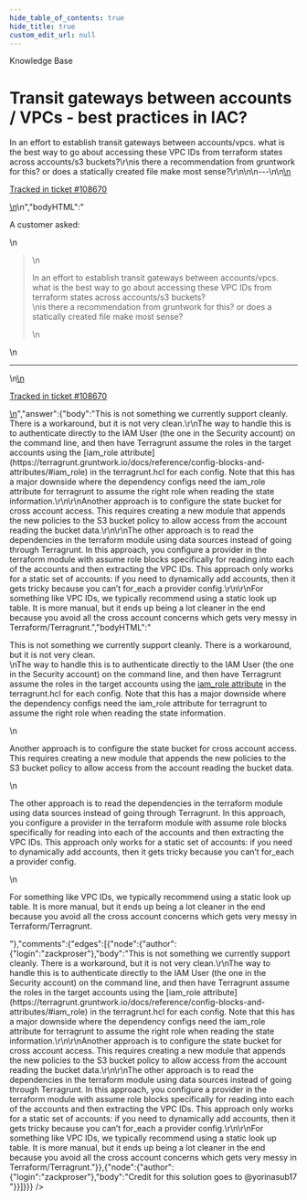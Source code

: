 ```yaml
---
hide_table_of_contents: true
hide_title: true
custom_edit_url: null
---
```



<CenterLayout>
<span class="title">Knowledge Base</span>
<h1>Transit gateways between accounts / VPCs - best practices in IAC?</h1>
<GitHub json={{"id":"D_kwDOF8slf84APp3B","number":438,"author":{"login":"zackproser"},"title":"Transit gateways between accounts / VPCs - best practices in IAC?","body":"\nA customer asked: \r\n> In an effort to establish transit gateways between accounts/vpcs. what is the best way to go about accessing these VPC IDs from terraform states across accounts/s3 buckets?\r\nis there a recommendation from gruntwork for this? or does a statically created file make most sense?\r\n\n\n---\n\n<ins datetime=\"2022-05-27T17:10:48Z\">\n  <p><a href=\"https://support.gruntwork.io/hc/requests/108670\">Tracked in ticket #108670</a></p>\n</ins>\n","bodyHTML":"<p dir=\"auto\">A customer asked:</p>\n<blockquote>\n<p dir=\"auto\">In an effort to establish transit gateways between accounts/vpcs. what is the best way to go about accessing these VPC IDs from terraform states across accounts/s3 buckets?<br>\nis there a recommendation from gruntwork for this? or does a statically created file make most sense?</p>\n</blockquote>\n<hr>\n<ins datetime=\"2022-05-27T17:10:48Z\">\n  <p dir=\"auto\"><a href=\"https://support.gruntwork.io/hc/requests/108670\" rel=\"nofollow\">Tracked in ticket #108670</a></p>\n</ins>","answer":{"body":"This is not something we currently support cleanly. There is a workaround, but it is not very clean.\r\nThe way to handle this is to authenticate directly to the IAM User (the one in the Security account) on the command line, and then have Terragrunt assume the roles in the target accounts using the [iam_role attribute](https://terragrunt.gruntwork.io/docs/reference/config-blocks-and-attributes/#iam_role) in the terragrunt.hcl for each config. Note that this has a major downside where the dependency configs need the iam_role attribute for terragrunt to assume the right role when reading the state information.\r\n\r\nAnother approach is to configure the state bucket for cross account access. This requires creating a new module that appends the new policies to the S3 bucket policy to allow access from the account reading the bucket data.\r\n\r\nThe other approach is to read the dependencies in the terraform module using data sources instead of going through Terragrunt. In this approach, you configure a provider in the terraform module with assume role blocks specifically for reading into each of the accounts and then extracting the VPC IDs. This approach only works for a static set of accounts: if you need to dynamically add accounts, then it gets tricky because you can’t for_each a provider config.\r\n\r\nFor something like VPC IDs, we typically recommend using a static look up table. It is more manual, but it ends up being a lot cleaner in the end because you avoid all the cross account concerns which gets very messy in Terraform/Terragrunt.","bodyHTML":"<p dir=\"auto\">This is not something we currently support cleanly. There is a workaround, but it is not very clean.<br>\nThe way to handle this is to authenticate directly to the IAM User (the one in the Security account) on the command line, and then have Terragrunt assume the roles in the target accounts using the <a href=\"https://terragrunt.gruntwork.io/docs/reference/config-blocks-and-attributes/#iam_role\" rel=\"nofollow\">iam_role attribute</a> in the terragrunt.hcl for each config. Note that this has a major downside where the dependency configs need the iam_role attribute for terragrunt to assume the right role when reading the state information.</p>\n<p dir=\"auto\">Another approach is to configure the state bucket for cross account access. This requires creating a new module that appends the new policies to the S3 bucket policy to allow access from the account reading the bucket data.</p>\n<p dir=\"auto\">The other approach is to read the dependencies in the terraform module using data sources instead of going through Terragrunt. In this approach, you configure a provider in the terraform module with assume role blocks specifically for reading into each of the accounts and then extracting the VPC IDs. This approach only works for a static set of accounts: if you need to dynamically add accounts, then it gets tricky because you can’t for_each a provider config.</p>\n<p dir=\"auto\">For something like VPC IDs, we typically recommend using a static look up table. It is more manual, but it ends up being a lot cleaner in the end because you avoid all the cross account concerns which gets very messy in Terraform/Terragrunt.</p>"},"comments":{"edges":[{"node":{"author":{"login":"zackproser"},"body":"This is not something we currently support cleanly. There is a workaround, but it is not very clean.\r\nThe way to handle this is to authenticate directly to the IAM User (the one in the Security account) on the command line, and then have Terragrunt assume the roles in the target accounts using the [iam_role attribute](https://terragrunt.gruntwork.io/docs/reference/config-blocks-and-attributes/#iam_role) in the terragrunt.hcl for each config. Note that this has a major downside where the dependency configs need the iam_role attribute for terragrunt to assume the right role when reading the state information.\r\n\r\nAnother approach is to configure the state bucket for cross account access. This requires creating a new module that appends the new policies to the S3 bucket policy to allow access from the account reading the bucket data.\r\n\r\nThe other approach is to read the dependencies in the terraform module using data sources instead of going through Terragrunt. In this approach, you configure a provider in the terraform module with assume role blocks specifically for reading into each of the accounts and then extracting the VPC IDs. This approach only works for a static set of accounts: if you need to dynamically add accounts, then it gets tricky because you can’t for_each a provider config.\r\n\r\nFor something like VPC IDs, we typically recommend using a static look up table. It is more manual, but it ends up being a lot cleaner in the end because you avoid all the cross account concerns which gets very messy in Terraform/Terragrunt."}},{"node":{"author":{"login":"zackproser"},"body":"Credit for this solution goes to @yorinasub17 "}}]}}} />

</CenterLayout>
  

<!-- ##DOCS-SOURCER-START
{
  "sourcePlugin": "github-discussions",
  "hash": "cd96b9787340dd22008a1c367f103272"
}
##DOCS-SOURCER-END -->
